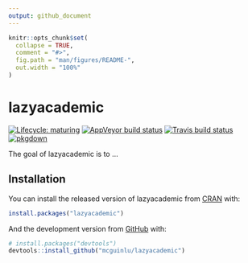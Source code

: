 ```yaml
---
output: github_document
---
```


<!-- README.md is generated from README.Rmd. Please edit that file -->

```r
knitr::opts_chunk$set(
  collapse = TRUE,
  comment = "#>",
  fig.path = "man/figures/README-",
  out.width = "100%"
)
```

# lazyacademic

<!-- badges: start -->
[![Lifecycle: maturing](https://img.shields.io/badge/lifecycle-maturing-blue.svg)](https://www.tidyverse.org/lifecycle/#maturing)
[![AppVeyor build status](https://ci.appveyor.com/api/projects/status/github/mcguinlu/lazyacademic?branch=master&svg=true)](https://ci.appveyor.com/project/mcguinlu/lazyacademic)
[![Travis build status](https://travis-ci.com/mcguinlu/lazyacademic.svg?branch=master)](https://travis-ci.com/mcguinlu/lazyacademic)
[![pkgdown](https://github.com/mcguinlu/lazyacademic/workflows/pkgdown/badge.svg)](https://mcguinlu.github.io/lazyacademic/)
<!-- badges: end -->

The goal of lazyacademic is to ...

## Installation

You can install the released version of lazyacademic from [CRAN](https://CRAN.R-project.org) with:

``` r
install.packages("lazyacademic")
```

And the development version from [GitHub](https://github.com/) with:

``` r
# install.packages("devtools")
devtools::install_github("mcguinlu/lazyacademic")
```

